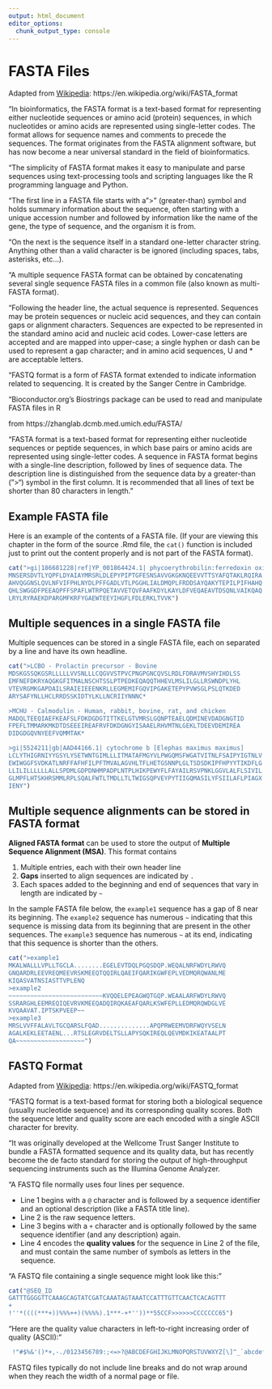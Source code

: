```yaml
---
output: html_document
editor_options: 
  chunk_output_type: console
---
```

# FASTA Files

<!-- TODO: Add images / examples -->

Adapted from [Wikipedia](https://en.wikipedia.org/wiki/FASTA_format): https://en.wikipedia.org/wiki/FASTA_format

<!-- begin wikipedia -->
"In bioinformatics, the FASTA format is a text-based format for representing either nucleotide sequences or amino acid (protein) sequences, in which nucleotides or amino acids are represented using single-letter codes. The format allows for sequence names and comments to precede the sequences. The format originates from the FASTA alignment software, but has now become a near universal standard in the field of bioinformatics.

"The simplicity of FASTA format makes it easy to manipulate and parse sequences using text-processing tools and scripting languages like the R programming language and Python.

"The first line in a FASTA file starts with a ">" (greater-than) symbol and holds summary information about the sequence, often starting with a unique accession number and followed by information like the name of the gene, the type of sequence, and the organism it is from.

"On the  next is the  sequence itself in a standard one-letter character string. Anything other than a valid character is be ignored (including spaces, tabs, asterisks, etc...).

"A multiple sequence FASTA format can be obtained by concatenating several single sequence FASTA files in a common file (also known as multi-FASTA format). 

"Following the header line, the actual sequence is represented. Sequences may be protein sequences or nucleic acid sequences, and they can contain gaps or alignment characters. Sequences are expected to be represented in the standard amino acid and nucleic acid codes.  Lower-case letters are accepted and are mapped into upper-case; a single hyphen or dash can be used to represent a gap character; and in amino acid sequences, U and * are acceptable letters.

"FASTQ format is a form of FASTA format extended to indicate information related to sequencing. It is created by the Sanger Centre in Cambridge.

"Bioconductor.org's Biostrings package can be used to read and manipulate FASTA files in R

<!-- end wikipedia -->

from  https://zhanglab.dcmb.med.umich.edu/FASTA/

"FASTA format is a text-based format for representing either nucleotide sequences or peptide sequences, in which base pairs or amino acids are represented using single-letter codes. A sequence in FASTA format begins with a single-line description, followed by lines of sequence data. The description line is distinguished from the sequence data by a greater-than (">") symbol in the first column. It is recommended that all lines of text be shorter than 80 characters in length."

## Example FASTA file

Here is an example of the contents of a FASTA file.  (If your are viewing this chapter in the form of the source .Rmd file, the `cat()` function is included just to print out the content properly and is not part of the FASTA format).

```r
cat(">gi|186681228|ref|YP_001864424.1| phycoerythrobilin:ferredoxin oxidoreductase
MNSERSDVTLYQPFLDYAIAYMRSRLDLEPYPIPTGFESNSAVVGKGKNQEEVVTTSYAFQTAKLRQIRA
AHVQGGNSLQVLNFVIFPHLNYDLPFFGADLVTLPGGHLIALDMQPLFRDDSAYQAKYTEPILPIFHAHQ
QHLSWGGDFPEEAQPFFSPAFLWTRPQETAVVETQVFAAFKDYLKAYLDFVEQAEAVTDSQNLVAIKQAQ
LRYLRYRAEKDPARGMFKRFYGAEWTEEYIHGFLFDLERKLTVVK")
```

## Multiple sequences in a single FASTA file

Multiple sequences can be stored in a single FASTA file, each on separated by a line and have its own headline.

```r
cat(">LCBO - Prolactin precursor - Bovine
MDSKGSSQKGSRLLLLLVVSNLLLCQGVVSTPVCPNGPGNCQVSLRDLFDRAVMVSHYIHDLSS
EMFNEFDKRYAQGKGFITMALNSCHTSSLPTPEDKEQAQQTHHEVLMSLILGLLRSWNDPLYHL
VTEVRGMKGAPDAILSRAIEIEEENKRLLEGMEMIFGQVIPGAKETEPYPVWSGLPSLQTKDED
ARYSAFYNLLHCLRRDSSKIDTYLKLLNCRIIYNNNC*

>MCHU - Calmodulin - Human, rabbit, bovine, rat, and chicken
MADQLTEEQIAEFKEAFSLFDKDGDGTITTKELGTVMRSLGQNPTEAELQDMINEVDADGNGTID
FPEFLTMMARKMKDTDSEEEIREAFRVFDKDGNGYISAAELRHVMTNLGEKLTDEEVDEMIREA
DIDGDGQVNYEEFVQMMTAK*

>gi|5524211|gb|AAD44166.1| cytochrome b [Elephas maximus maximus]
LCLYTHIGRNIYYGSYLYSETWNTGIMLLLITMATAFMGYVLPWGQMSFWGATVITNLFSAIPYIGTNLV
EWIWGGFSVDKATLNRFFAFHFILPFTMVALAGVHLTFLHETGSNNPLGLTSDSDKIPFHPYYTIKDFLG
LLILILLLLLLALLSPDMLGDPDNHMPADPLNTPLHIKPEWYFLFAYAILRSVPNKLGGVLALFLSIVIL
GLMPFLHTSKHRSMMLRPLSQALFWTLTMDLLTLTWIGSQPVEYPYTIIGQMASILYFSIILAFLPIAGX
IENY")
```


<!-- TODO: newline character, multiple entries per a single file, need for processing, etc.  Move info from chapter to here. -->


## Multiple sequence alignments can be stored in FASTA format

**Aligned FASTA format** can be used to store the output of **Multiple Sequence Alignment (MSA)**.  This format contains 

1. Multiple entries, each with their own header line
1. **Gaps** inserted to align sequences are indicated by `.`
1. Each spaces added to the beginning and end of sequences that vary in length are indicated by `~`

In the sample FASTA file below, the `example1` sequence has a gap of 8 near its beginning.  The `example2` sequence has numerous `~` indicating that this sequence is missing data from its beginning that are present in the other sequences.  The `example3` sequence has numerous `~` at its end, indicating that this sequence is shorter than the others.

```r
cat(">example1 
MKALWALLLVPLLTGCLA........EGELEVTDQLPGQSDQP.WEQALNRFWDYLRWVQ
GNQARDRLEEVREQMEEVRSKMEEQTQQIRLQAEIFQARIKGWFEPLVEDMQRQWANLME
KIQASVATNSIASTTVPLENQ
>example2 
~~~~~~~~~~~~~~~~~~~~~~~~~~KVQQELEPEAGWQTGQP.WEAALARFWDYLRWVQ
SSRARGHLEEMREQIQEVRVKMEEQADQIRQKAEAFQARLKSWFEPLLEDMQRQWDGLVE
KVQAAVAT.IPTSKPVEEP~~
>example3 
MRSLVVFFALAVLTGCQARSLFQAD..............APQPRWEEMVDRFWQYVSELN
AGALKEKLEETAENL...RTSLEGRVDELTSLLAPYSQKIREQLQEVMDKIKEATAALPT
QA~~~~~~~~~~~~~~~~~~~")
```


## FASTQ Format

Adapted from [Wikipedia](https://en.wikipedia.org/wiki/FASTQ_format): https://en.wikipedia.org/wiki/FASTQ_format

"FASTQ format is a text-based format for storing both a biological sequence (usually nucleotide sequence) and its corresponding quality scores. Both the sequence letter and quality score are each encoded with a single ASCII character for brevity.

"It was originally developed at the Wellcome Trust Sanger Institute to bundle a FASTA formatted sequence and its quality data, but has recently become the de facto standard for storing the output of high-throughput sequencing instruments such as the Illumina Genome Analyzer.

"A FASTQ file normally uses four lines per sequence.

* Line 1 begins with a `@` character and is followed by a sequence identifier and an optional description (like a FASTA title line).
* Line 2 is the raw sequence letters.
* Line 3 begins with a `+` character and is optionally followed by the same sequence identifier (and any description) again.
* Line 4 encodes the **quality values** for the sequence in Line 2 of the file, and must contain the same number of symbols as letters in the sequence.

"A FASTQ file containing a single sequence might look like this:"

```r
cat("@SEQ_ID
GATTTGGGGTTCAAAGCAGTATCGATCAAATAGTAAATCCATTTGTTCAACTCACAGTTT
+
!''*((((***+))%%%++)(%%%%).1***-+*''))**55CCF>>>>>>CCCCCCC65")
```


"Here are the quality value characters in left-to-right increasing order of quality (ASCII):"

```r
 !"#$%&'()*+,-./0123456789:;<=>?@ABCDEFGHIJKLMNOPQRSTUVWXYZ[\]^_`abcdefghijklmnopqrstuvwxyz{|}~
```

FASTQ files typically do not include line breaks and do not wrap around when they reach the width of a normal page or file.

